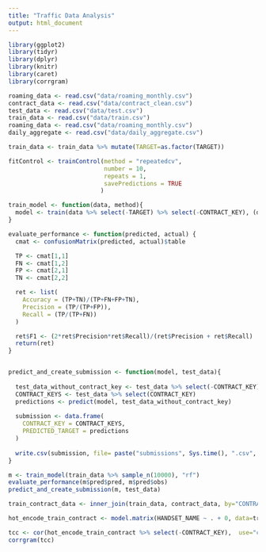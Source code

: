 ```yaml
---
title: "Traffic Data Analysis"
output: html_document
---
```


```r
library(ggplot2)
library(tidyr)
library(dplyr)
library(knitr)
library(caret)
library(corrgram)
```

```r
roaming_data <- read.csv("data/roaming_monthly.csv")
contract_data <- read.csv("data/contract_clean.csv")
test_data <- read.csv("data/test.csv")
train_data <- read.csv("data/train.csv")
roaming_data <- read.csv("data/roaming_monthly.csv")
daily_aggregate <- read.csv("data/daily_aggregate.csv")

train_data <- train_data %>% mutate(TARGET=as.factor(TARGET)) 
```

```r
fitControl <- trainControl(method = "repeatedcv",
                           number = 10,
                           repeats = 1,
                           savePredictions = TRUE
                          )

train_model <- function(data, method){
  model <- train(data %>% select(-TARGET) %>% select(-CONTRACT_KEY), (data %>% select(TARGET))[,1], method=method, trControl = fitControl)
}

evaluate_performance <- function(predicted, actual) {
  cmat <- confusionMatrix(predicted, actual)$table

  TP <- cmat[1,1]
  FN <- cmat[1,2]
  FP <- cmat[2,1]
  TN <- cmat[2,2]

  ret <- list(
    Accuracy = (TP+TN)/(TP+FN+FP+TN),
    Precision = (TP/(TP+FP)),
    Recall = (TP/(TP+FN))
  )

  ret$F1 <- (2*ret$Precision*ret$Recall)/(ret$Precision + ret$Recall)
  return(ret)
}


predict_and_create_submission <- function(model, test_data){
  
  test_data_without_contract_key <- test_data %>% select(-CONTRACT_KEY)
  CONTRACT_KEYS <- test_data %>% select(CONTRACT_KEY)
  predictions <- predict(model, test_data_without_contract_key)
  
  submission <- data.frame(
    CONTRACT_KEY = CONTRACT_KEYS,
    PREDICTED_TARGET = predictions
  )
  
  write.csv(submission, file= paste("submissions", Sys.time(), ".csv", sep=""))
}
```

```r
m <- train_model(train_data %>% sample_n(10000), "rf")
evaluate_performance(m$pred$pred, m$pred$obs)
predict_and_create_submission(m, test_data)
```

```r

train_contract_data <- inner_join(train_data, contract_data, by="CONTRACT_KEY") 

hot_encode_train_contract <- model.matrix(HANDSET_NAME ~ . + 0, data=train_contract_data) %>% as.data.frame

tcc <- cor(hot_encode_train_contract %>% select(-CONTRACT_KEY),  use="complete.obs")
corrgram(tcc)
```
